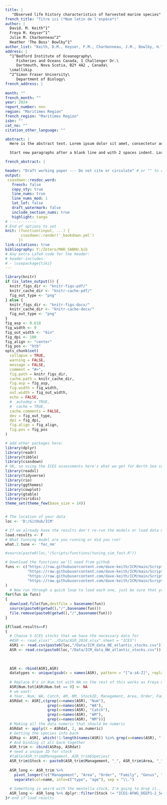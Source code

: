 ```yaml
---
title: |
   "Observed life history characteristics of harvested marine species"
french_title: "Titre ici (*Nom latin de l'espèce*)"
author: |
  David. M. Keith^1^ 
  Freya M. Keyser^1^
  Julie M. Charbonneau^2^
  Heather 'The Boss' Bowlby^1^
author_list: "Keith, D.M., Keyser, F.M., Charbonneau, J.M., Bowlby, H.T.B."
address: |
  ^1^Bedford Institute of Oceanography\
     Fisheries and Oceans Canada, 1 Challenger Dr.\
     Dartmouth, Nova Scotia, B2Y 4A2 , Canada\
  \smallskip
  ^2^Simon Fraser University\
     Department of Biology\
french_address: |
  
month: ""
french_month: ""
year: 2024
report_number: nnn
region: "Maritimes Region"
french_region: "Maritimes Region"
isbn: ""
cat_no: ""
citation_other_language: ""

abstract: |
  Here is the abstract text. Lorem ipsum dolor sit amet, consectetur adipisicing elit, sed do eiusmod tempor incididunt ut labore et dolore magna aliqua. Ut enim ad minim veniam, quis nostrud exercitation ullamco laboris nisi ut aliquip ex ea commodo consequat. Duis aute irure dolor in reprehenderit in voluptate velit esse cillum dolore eu fugiat nulla pariatur. Excepteur sint occaecat cupidatat non proident, sunt in culpa qui officia deserunt mollit anim id est laborum.

  Start new paragraphs after a blank line and with 2 spaces indent. Lorem ipsum dolor sit amet, consectetur adipisicing elit, sed do eiusmod tempor incididunt ut labore et dolore magna aliqua. Ut enim ad minim veniam, quis nostrud exercitation ullamco laboris nisi ut aliquip ex ea commodo consequat. Duis aute irure dolor in reprehenderit in voluptate velit esse cillum dolore eu fugiat nulla pariatur. Excepteur sint occaecat cupidatat non proident, sunt in culpa qui officia deserunt mollit anim id est laborum.

french_abstract: |

header: "Draft working paper --- Do not cite or circulate" # or "" to omit
output:
 csasdown::resdoc_word:
   french: false
   copy_sty: true
   line_nums: true
   line_nums_mod: 1
   lot_lof: false
   draft_watermark: false
   include_section_nums: true
   highlight: tango
# ------------
# End of options to set
knit: (function(input, ...) {
       csasdown::render('_bookdown.yml')
      })
link-citations: true
bibliography: Y:/Zotero/MAR_SABHU.bib
# Any extra LaTeX code for the header:
# header-includes:
# - \usepackage{tikz}
---
```


```r
library(knitr)
if (is_latex_output()) {
  knitr_figs_dir <- "knitr-figs-pdf/"
  knitr_cache_dir <- "knitr-cache-pdf/"
  fig_out_type <- "png"
} else {
  knitr_figs_dir <- "knitr-figs-docx/"
  knitr_cache_dir <- "knitr-cache-docx/"
  fig_out_type <- "png"
}
fig_asp <- 0.618
fig_width <- 9
fig_out_width <- "6in"
fig_dpi <- 180
fig_align <- "center"
fig_pos <- "htb"
opts_chunk$set(
  collapse = TRUE,
  warning = FALSE,
  message = FALSE,
  comment = "#>",
  fig.path = knitr_figs_dir,
  cache.path = knitr_cache_dir,
  fig.asp = fig_asp,
  fig.width = fig_width,
  out.width = fig_out_width,
  echo = FALSE,
  #  autodep = TRUE,
  #  cache = TRUE,
  cache.comments = FALSE,
  dev = fig_out_type,
  dpi = fig_dpi,
  fig.align = fig_align,
  fig.pos = fig_pos
)
```

```r
# add other packages here:
library(dplyr)
library(readr)
library(tibble)
library(csasdown)
# OK, so using the ICES assessments here's what we get for North Sea cod.
library(readxl)
library(tidyverse)
library(rio)
library(ggthemes)
library(cowplot)
library(gtable)
library(viridis)
theme_set(theme_few(base_size = 14))


# The location of your data
loc <- 'D:/GitHub/ICM'

# If we already have the results don't re-run the models or load data we don't need.
load.results <- F
# What tunning model are you running or did you run!
what.2.tune <- 'fec_nm'

#source(paste0(loc,"/Scripts/functions/tuning_sim_fast.R"))

# Download the functions we'll need from github
funs <- c("https://raw.githubusercontent.com/dave-keith/ICM/main/Scripts/functions/simple_Lotka_r.r",
          "https://raw.githubusercontent.com/dave-keith/ICM/main/Scripts/functions/backwards_project.r",
          "https://raw.githubusercontent.com/dave-keith/ICM/main/Scripts/functions/forward_project.r",
          "https://raw.githubusercontent.com/dave-keith/ICM/main/Scripts/functions/tuning_sim_fast.r"
)
  # Now run through a quick loop to load each one, just be sure that your working directory is read/write!
for(fun in funs) 
{
  download.file(fun,destfile = basename(fun))
  source(paste0(getwd(),"/",basename(fun)))
  file.remove(paste0(getwd(),"/",basename(fun)))
}

if(load.results==F)
{
  # Choose 5 ICES stocks that we have the necessary data for
  #ASR <- read_xlsx("../Data/ASR_2018.xlsx" sheet = "ICES")
  ASR1 <- read.csv(paste0(loc,"/Data/ICM_data_NE_atlantic_stocks.csv"))
  ASR <- read.csv(paste0(loc,"/Data/ICM_data_NW_atlantic_stocks.csv"))
  
  
  
  ASR <- rbind(ASR1,ASR)
  datatypes <- unique(gsub(x = names(ASR), pattern = "[^a-zA-Z]", replacement=""))
  
  # Replace 0's in Num.tot with NA so the rest of this works as Freya designed it to...
  ASR$Num.tot[ASR$Num.tot == 0] <- NA
  # we want:
  # Year, Num, WA, Catch, AM, NM, StockID, Management, Area, Order, Family, Genus, Species
  ASRdat <- ASR[,c(grep(x=names(ASR), "Num"),
                   grep(x=names(ASR), "WA"),
                   grep(x=names(ASR), "Catch"),
                   grep(x=names(ASR), "AM"),
                   grep(x=names(ASR), "NM"))]
  # Making all the data numeric that should be numeric
  ASRdat <- apply(X = ASRdat, 2, as.numeric)
  # Getting the species info back
  ASRsp <- ASR[, which(!1:length(names(ASR)) %in% grep(x=names(ASR), ".", fixed=T))]
  # And binding it all back together
  ASR_trim <- cbind(ASRsp, ASRdat)
  # need a unique ID for stock
  #table(ASR_trim$Management, ASR_trim$Species)
  ASR_trim$Stock <- paste0(ASR_trim$Management, "_", ASR_trim$Area, "_", ASR_trim$Genus, "_", ASR_trim$Species)
  
  ASR_long <- ASR_trim %>%
    pivot_longer(!c("Management", "Area", "Order", "Family", "Genus", "Species", "Stock", "Year","Meeting_or_reference","Model","Case","Notes")) %>%
    separate(col=name, into=c("type", "age"), sep = "\\.")
  
  # Something is weird with the mentella stock, I'm going to drop it...
  ASR_long <- ASR_long %>% dplyr::filter(Stock != "ICES-AFWG_DEEP1-2_Sebastes_mentella")
}# end if load results
```

